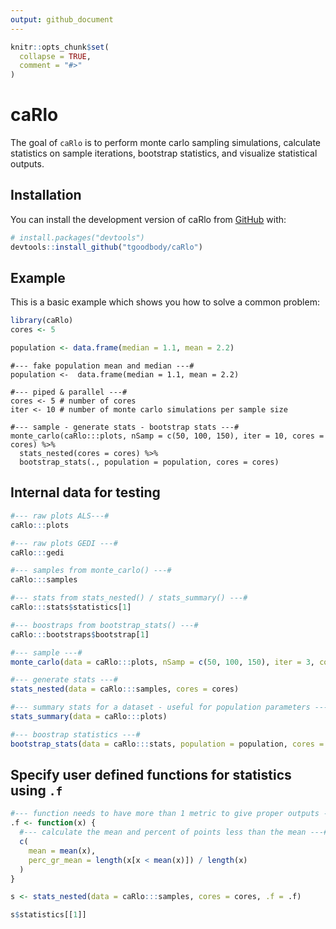```yaml
---
output: github_document
---
```


<!-- README.md is generated from README.Rmd. Please edit that file -->

```r
knitr::opts_chunk$set(
  collapse = TRUE,
  comment = "#>"
)
```

# caRlo

<!-- badges: start -->
<!-- badges: end -->

The goal of `caRlo` is to perform monte carlo sampling simulations, calculate statistics on sample iterations, bootstrap statistics, and visualize statistical outputs.

## Installation

You can install the development version of caRlo from [GitHub](https://github.com/) with:

``` r
# install.packages("devtools")
devtools::install_github("tgoodbody/caRlo")
```

## Example

This is a basic example which shows you how to solve a common problem:

```r
library(caRlo)
cores <- 5

population <- data.frame(median = 1.1, mean = 2.2)
```

```
#--- fake population mean and median ---#
population <-  data.frame(median = 1.1, mean = 2.2)

#--- piped & parallel ---#
cores <- 5 # number of cores
iter <- 10 # number of monte carlo simulations per sample size

#--- sample - generate stats - bootstrap stats ---#
monte_carlo(caRlo:::plots, nSamp = c(50, 100, 150), iter = 10, cores = cores) %>%
  stats_nested(cores = cores) %>%
  bootstrap_stats(., population = population, cores = cores)
```

## Internal data for testing
```r
#--- raw plots ALS---#
caRlo:::plots

#--- raw plots GEDI ---#
caRlo:::gedi

#--- samples from monte_carlo() ---#
caRlo:::samples

#--- stats from stats_nested() / stats_summary() ---#
caRlo:::stats$statistics[1]

#--- boostraps from bootstrap_stats() ---#
caRlo:::bootstraps$bootstrap[1]
```
```r
#--- sample ---#
monte_carlo(data = caRlo:::plots, nSamp = c(50, 100, 150), iter = 3, cores = cores)

#--- generate stats ---#
stats_nested(data = caRlo:::samples, cores = cores)

#--- summary stats for a dataset - useful for population parameters ---#
stats_summary(data = caRlo:::plots)

#--- boostrap statistics ---#
bootstrap_stats(data = caRlo:::stats, population = population, cores = cores)
```

## Specify user defined functions for statistics using `.f`
```r
#--- function needs to have more than 1 metric to give proper outputs ---#
.f <- function(x) {
  #--- calculate the mean and percent of points less than the mean ---#
  c(
    mean = mean(x),
    perc_gr_mean = length(x[x < mean(x)]) / length(x)
  )
}

s <- stats_nested(data = caRlo:::samples, cores = cores, .f = .f)

s$statistics[[1]]
```
